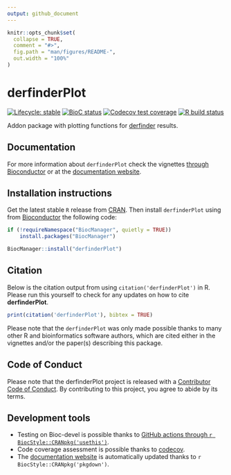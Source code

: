 ```yaml
---
output: github_document
---
```


<!-- README.md is generated from README.Rmd. Please edit that file -->

```r
knitr::opts_chunk$set(
  collapse = TRUE,
  comment = "#>",
  fig.path = "man/figures/README-",
  out.width = "100%"
)
```

# derfinderPlot

<!-- badges: start -->
[![Lifecycle: stable](https://img.shields.io/badge/lifecycle-stable-brightgreen.svg)](https://www.tidyverse.org/lifecycle/#stable)
[![BioC status](http://www.bioconductor.org/shields/build/release/bioc/derfinderPlot.svg)](https://bioconductor.org/checkResults/release/bioc-LATEST/derfinderPlot)
[![Codecov test coverage](https://codecov.io/gh/leekgroup/derfinderPlot/branch/master/graph/badge.svg)](https://codecov.io/gh/leekgroup/derfinderPlot?branch=master)
[![R build status](https://github.com/leekgroup/derfinderPlot/workflows/R-CMD-check-bioc/badge.svg)](https://github.com/leekgroup/derfinderPlot/actions)
<!-- badges: end -->

Addon package with plotting functions for
[derfinder](http://www.bioconductor.org/packages/derfinder) results.

## Documentation

For more information about `derfinderPlot` check the vignettes [through Bioconductor](http://bioconductor.org/packages/derfinderPlot) or at the [documentation website](http://leekgroup.github.io/derfinderPlot).

## Installation instructions

Get the latest stable `R` release from [CRAN](http://cran.r-project.org/). Then install `derfinderPlot` using from [Bioconductor](http://bioconductor.org/) the following code:

```r
if (!requireNamespace("BiocManager", quietly = TRUE))
    install.packages("BiocManager")

BiocManager::install("derfinderPlot")
```

## Citation

Below is the citation output from using `citation('derfinderPlot')` in R. Please 
run this yourself to check for any updates on how to cite __derfinderPlot__.

```r
print(citation('derfinderPlot'), bibtex = TRUE)
```

Please note that the `derfinderPlot` was only made possible thanks to many other R and bioinformatics software authors, which are cited either in the vignettes and/or the paper(s) describing this package.

## Code of Conduct
  
Please note that the derfinderPlot project is released with a [Contributor Code of Conduct](https://contributor-covenant.org/version/2/0/CODE_OF_CONDUCT.html). By contributing to this project, you agree to abide by its terms.

## Development tools

* Testing on Bioc-devel is possible thanks to [GitHub actions through `r BiocStyle::CRANpkg('usethis')`](https://www.tidyverse.org/blog/2020/04/usethis-1-6-0/).
* Code coverage assessment is possible thanks to [codecov](https://codecov.io/gh).
* The [documentation website](http://leekgroup.github.io/derfinderPlot) is automatically updated thanks to `r BiocStyle::CRANpkg('pkgdown')`.

